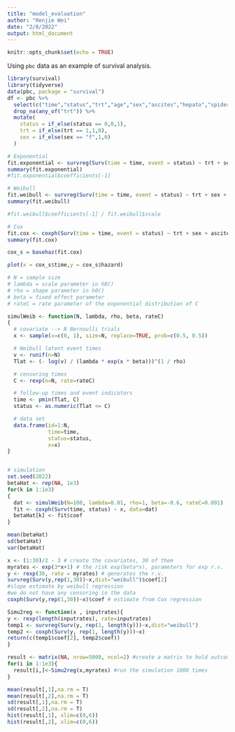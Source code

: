 ```yaml
---
title: "model_evaluation"
author: "Renjie Wei"
date: "2/8/2022"
output: html_document
---
```


```r
knitr::opts_chunk$set(echo = TRUE)
```

Using `pbc` data  as an example of survival analysis.
```r
library(survival)
library(tidyverse)
data(pbc, package = "survival")
df <- pbc %>% 
  select(c("time","status","trt","age","sex","ascites","hepato","spiders")) %>% 
  drop_na(any_of("trt")) %>% 
  mutate(
    status = if_else(status == 0,0,1),
    trt = if_else(trt == 1,1,0),
    sex = if_else(sex == "f",1,0)
  )

# Exponential
fit.exponential <- survreg(Surv(time = time, event = status) ~ trt + sex + ascites+ hepato + spiders, dist = "exponential",data = df)
summary(fit.exponential)
#fit.exponential$coefficients[-1]

# Weibull
fit.weibull <- survreg(Surv(time = time, event = status) ~ trt + sex + ascites+ hepato + spiders, dist = "weibull",data = df)
summary(fit.weibull)

#fit.weibull$coefficients[-1] / fit.weibull$scale

# Cox
fit.cox <- coxph(Surv(time = time, event = status) ~ trt + sex + ascites+ hepato + spiders,data = df)
summary(fit.cox)

cox_s = basehaz(fit.cox)

plot(x = cox_s$time,y = cox_s$hazard)
```


```r
# N = sample size    
# lambda = scale parameter in h0()
# rho = shape parameter in h0()
# beta = fixed effect parameter
# rateC = rate parameter of the exponential distribution of C

simulWeib <- function(N, lambda, rho, beta, rateC)
{
  # covariate --> N Bernoulli trials
  x <- sample(x=c(0, 1), size=N, replace=TRUE, prob=c(0.5, 0.5))

  # Weibull latent event times
  v <- runif(n=N)
  Tlat <- (- log(v) / (lambda * exp(x * beta)))^(1 / rho)

  # censoring times
  C <- rexp(n=N, rate=rateC)

  # follow-up times and event indicators
  time <- pmin(Tlat, C)
  status <- as.numeric(Tlat <= C)

  # data set
  data.frame(id=1:N,
             time=time,
             status=status,
             x=x)
}


# simulation
set.seed(2022)
betaHat <- rep(NA, 1e3)
for(k in 1:1e3)
{
  dat <- simulWeib(N=100, lambda=0.01, rho=1, beta=-0.6, rateC=0.001)
  fit <- coxph(Surv(time, status) ~ x, data=dat)
  betaHat[k] <- fit$coef
}

mean(betaHat)
sd(betaHat)
var(betaHat)
```

```r

x <- (1:30)/2 - 3 # create the covariates, 30 of them
myrates <- exp(3*x+1) # the risk exp(beta*x), parameters for exp r.v.
y <- rexp(30, rate = myrates) # generates the r.v.
survreg(Surv(y,rep(1,30))~x,dist="weibull")$coef[2]
#slope estimate by weibull regression
#we do not have any censoring in the data
coxph(Surv(y,rep(1,30))~x)$coef # estimate from Cox regression

Simu2reg <- function(x , inputrates){
y <- rexp(length(inputrates), rate=inputrates)
temp1 <- survreg(Surv(y, rep(1, length(y)))~x,dist="weibull")
temp2 <- coxph(Surv(y, rep(1, length(y)))~x)
return(c(temp1$coef[2], temp2$coef))
}

result <- matrix(NA, nrow=5000, ncol=2) #create a matrix to hold outcome
for(i in 1:1e3){
  result[i,]<-Simu2reg(x,myrates) #run the simulation 1000 times
} 

mean(result[,1],na.rm = T)
mean(result[,2],na.rm = T)
sd(result[,1],na.rm = T)
sd(result[,2],na.rm = T)
hist(result[,1], xlim=c(0,6))
hist(result[,2], xlim=c(0,6))

```

